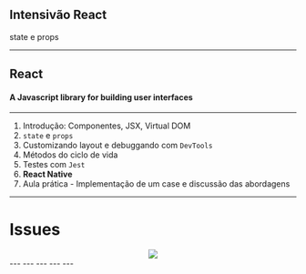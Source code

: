 


<Head>
  <title>Class 2</title>
</Head>

<Container>
  <Center>
    <GFLogo src={'./assets/gf-react2.png'} />
  </Center>
  <h2>Intensivão React</h2>
  <p>state e props</p>
</Container>

---
## React
#### A Javascript library for building user interfaces

---
1. Introdução: Componentes, JSX, Virtual DOM
2. `state` e `props`
3. Customizando layout e debuggando com `DevTools`
4. Métodos do ciclo de vida
5. Testes com `Jest`
6. **React Native**
7. Aula prática - Implementação de um case e discussão das abordagens
---
# Issues
<Container>
  <Center>
    <img src={'./assets/issues.png'} />
  </Center>
</Container>
---
<CodeSurfer
  title="Class Components"
  code={require("!raw-loader!./class-component.js")}
  lang="javascript"
  showNumbers={false}
  dark={true}
  steps={[
    { lines: [1], notes: "extends React.Component" },
    { range: [2, 7], notes: "class constructor" },
    { lines: [9, 15], notes: "render() function" },
  ]}
/>
---
<CodeSurfer
  title="state"
  code={require("!raw-loader!./state-examples.js")}
  lang="javascript"
  showNumbers={false}
  dark={true}
  steps={[
    { notes: "Como alterar o state?"},
    { range: [1, 2], notes: "errado" },
    { range: [4, 5], notes: "certo" }
  ]}
/>
---
<CodeSurfer
  title="async!"
  code={require("!raw-loader!./state-examples2.js")}
  lang="javascript"
  showNumbers={false}
  dark={true}
  steps={[
    { notes: "Cuidado na hora de alterar o state"},
    { range: [1, 4], notes: "this.state.counter pode mudar no tempo de exec" },
    { range: [6, 10], notes: "usando uma função no setState, podemos pegar o state atual sem medo" }
  ]}
/>
---
<CodeSurfer
  title="Functional Components"
  code={require("!raw-loader!./function-component.js")}
  lang="javascript"
  showNumbers={false}
  dark={true}
  steps={[
    { lines: [1], notes: "mais clean na hora de criar" },
    { lines: [2], notes: "o return já é o próprio render()" },
  ]}
/>
---
<CodeSurfer
  title="props"
  code={require("!raw-loader!./props-example.js")}
  lang="javascript"
  showNumbers={false}
  dark={true}
  steps={[
    { notes: "Exemplo da utilização"},
    { range: [1, 3], notes: "primeiro componente" },
    { range: [5, 13], notes: "passando as props" }
  ]}
/>
